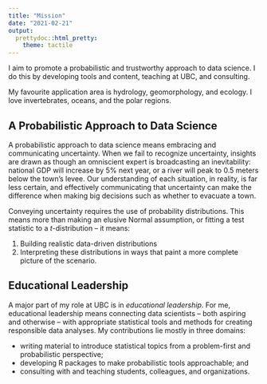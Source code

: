 ```yaml
---
title: "Mission"
date: "2021-02-21"
output:
  prettydoc::html_pretty:
    theme: tactile
---
```


I aim to promote a probabilistic and trustworthy approach to data science. I do this by developing tools and content, teaching at UBC, and consulting. 

My favourite application area is hydrology, geomorphology, and ecology. I love invertebrates, oceans, and the polar regions.

## A Probabilistic Approach to Data Science

A probabilistic approach to data science means embracing and communicating uncertainty. When we fail to recognize uncertainty, insights are drawn as though an omniscient expert is broadcasting an inevitability: national GDP will increase by 5% next year, or a river will peak to 0.5 meters below the town's levee. Our understanding of each situation, in reality, is far less certain, and effectively communicating that uncertainty can make the difference when making big decisions such as whether to evacuate a town.

Conveying uncertainty requires the use of probability distributions. This means more than making an elusive Normal assumption, or fitting a test statistic to a _t_-distribution -- it means:

1. Building realistic data-driven distributions 
2. Interpreting these distributions in ways that paint a more complete picture of the scenario.

## Educational Leadership

A major part of my role at UBC is in _educational leadership_. For me, educational leadership means connecting data scientists -- both aspiring and otherwise -- with appropriate statistical tools and methods for creating responsible data analyses. My contributions lie mostly in three domains:

- writing material to introduce statistical topics from a problem-first and probabilistic perspective;
- developing R packages to make probabilistic tools approachable; and
- consulting with and teaching students, colleagues, and organizations.
